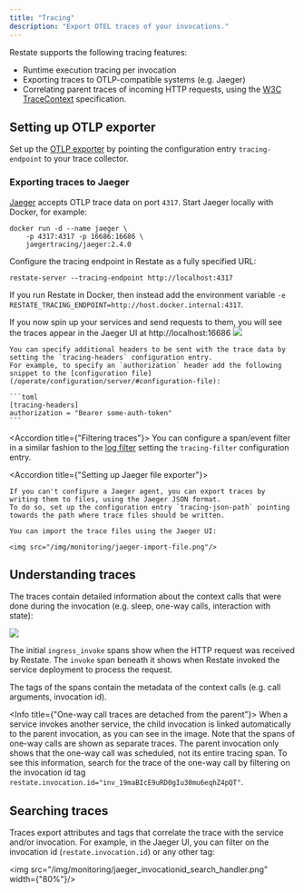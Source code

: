 ```yaml
---
title: "Tracing"
description: "Export OTEL traces of your invocations."
---
```


Restate supports the following tracing features:

* Runtime execution tracing per invocation
* Exporting traces to OTLP-compatible systems (e.g. Jaeger)
* Correlating parent traces of incoming HTTP requests, using the [W3C TraceContext](https://github.com/w3c/trace-context) specification.

## Setting up OTLP exporter

Set up the [OTLP exporter](https://github.com/open-telemetry/opentelemetry-collector/blob/main/exporter/otlpexporter/README.md) by pointing the configuration entry `tracing-endpoint` to your trace collector.

### Exporting traces to Jaeger

[Jaeger](https://www.jaegertracing.io/docs/2.4/deployment/) accepts OTLP trace data on port `4317`.
Start Jaeger locally with Docker, for example:

```shell
docker run -d --name jaeger \
    -p 4317:4317 -p 16686:16686 \
    jaegertracing/jaeger:2.4.0
```

Configure the tracing endpoint in Restate as a fully specified URL:

```shell
restate-server --tracing-endpoint http://localhost:4317
```

If you run Restate in Docker, then instead add the environment variable `-e RESTATE_TRACING_ENDPOINT=http://host.docker.internal:4317`.

If you now spin up your services and send requests to them, you will see the traces appear in the Jaeger UI at http://localhost:16686
<img src="/img/monitoring/tracing_tour.png"/>

<AccordionGroup>
<Accordion title={"Specifying additional tracing headers"}>

    You can specify additional headers to be sent with the trace data by setting the `tracing-headers` configuration entry.
    For example, to specify an `authorization` header add the following snippet to the [configuration file](/operate/configuration/server/#configuration-file):

    ```toml
    [tracing-headers]
    authorization = "Bearer some-auth-token"
    ```

</Accordion>

<Accordion title={"Filtering traces"}>
    You can configure a span/event filter in a similar fashion to the [log filter](/operate/monitoring/logging#log-filter) setting the `tracing-filter` configuration entry.
</Accordion>

<Accordion title={"Setting up Jaeger file exporter"}>

    If you can't configure a Jaeger agent, you can export traces by writing them to files, using the Jaeger JSON format.
    To do so, set up the configuration entry `tracing-json-path` pointing towards the path where trace files should be written.

    You can import the trace files using the Jaeger UI:

    <img src="/img/monitoring/jaeger-import-file.png"/>
</Accordion>
</AccordionGroup>

## Understanding traces
The traces contain detailed information about the context calls that were done during the invocation (e.g. sleep, one-way calls, interaction with state):

<img src="/img/monitoring/tracing_span_tags.png"/>

The initial `ingress_invoke` spans show when the HTTP request was received by Restate. The `invoke` span beneath it shows when Restate invoked the service deployment to process the request.

The tags of the spans contain the metadata of the context calls (e.g. call arguments, invocation id).

<Info title={"One-way call traces are detached from the parent"}>
    When a service invokes another service, the child invocation is linked automatically to the parent invocation, as you can see in the image.
    Note that the spans of one-way calls are shown as separate traces. The parent invocation only shows that the one-way call was scheduled, not its entire tracing span.
    To see this information, search for the trace of the one-way call by filtering on the invocation id tag `restate.invocation.id="inv_19maBIcE9uRD0gIu30mu6eqhZ4pQT"`.
</Info>

## Searching traces

Traces export attributes and tags that correlate the trace with the service and/or invocation. For example, in the Jaeger UI, you can filter on the invocation id (`restate.invocation.id`) or any other tag:

<img src="/img/monitoring/jaeger_invocationid_search_handler.png" width={"80%"}/>
